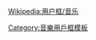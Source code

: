 {{Userbox
  |id=俄語老歌
  |id-c=#ffffff
  |info=這個用戶喜歡聽'''俄語老歌'''。
  |info-c=white
  |info-s=9
  |border-c=#000000
  |usercategory=喜歡俄語老歌的維基人
  |nocat={{{nocat|}}}
}}<noinclude>
{{Clear}}

[[Wikipedia:用户框/音乐]]

[[Category:音樂用戶框模板]]</noinclude>